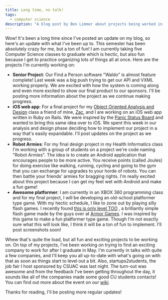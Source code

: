 ```yaml
---
title: Long time, no talk!
tags:
  - computer science
description: "A blog post by Ben Limmer about projects being worked in March, 2011 at CU Boulder"
---
```


Wow! It's been a long time since I've posted an update on my blog, so here's an update with what I've been up to. This
semester has been absolutely crazy for me, but a ton of fun! I am currently taking five Computer Science classes to
graduate which is hectic, but also fun because I get to practice organizing lots of things all at once. Here are the
projects I'm currently working on:

- **Senior Project**: Our Find a Person software "Waldo" is almost feature complete! Last week was a big push trying to
  get our API and VXML working properly. We are excited with how the system is coming along and even more excited to
  show our final product to our sponsors. I'll be posting more information about the project as we continue making
  progress.
- **iOS web app**: For a final project for my
  [Object Oriented Analysis and Design](http://www.cs.colorado.edu/~kena/classes/5448/s11/) class a friend of mine,
  [Zac](http://zacclark.com/), and I are working on an iOS web app written in Ruby on Rails. We were inspired by the
  [Panic Status Board](http://www.panic.com/blog/2010/03/the-panic-status-board/) and wanted to bring this same idea
  over to iOS. We spent this week in our analysis and design phase deciding how to implement our project in a way that's
  easily expandable. I'll post updates on the project as we progress.
- **Robot Armies**: For my final design project in my Health Informatics class I'm working with a group of students on a
  project we're code naming "Robot Armies". The idea is to create an Android application that encourages people to be
  more active. You receive points (called Joules) for doing exercise like walking, running, cycling and going to the gym
  that you can exchange for upgrades to your horde of robots. You can then battle your friends' armies for bragging
  rights. I'm really excited about this project because I can get my feet wet with Android and make a fun game!
- **Awesome platformer**: I am currently in an XBOX 360 programming class and for my final project, I will be developing
  an old-school platformer type game. With my hectic schedule, I like to zone out by playing silly flash games. I
  recently found [this is only level TOO](http://armorgames.com/play/5351/this-is-the-only-level-too) , a brilliantly
  simple flash game made by the guys over at [Armor Games](http://armorgames.com/). I was inspired by this game to make
  a fun platformer type game. Though I'm not exactly sure what this will look like, I think it will be a ton of fun to
  implement. I'll post screenshots soon!

Whew that's quite the load, but all fun and exciting projects to be working on. On top of my projects, I've been working
on trying to find an exciting company to work for after I graduate in May. I'm currently in talks with quite a few
companies, and I'll keep you all up-to-date with what's going on with that as soon as things start to level out a bit.
Also, startups2students, the job fair I host sponsored by CSUAC was last night. The turn-out was awesome and from the
feedback I've been getting throughout the day, it sounds like all of the companies made some good CU students contacts!
You can find out more about the event on our [wiki](http://startup2student.pbworks.com/).

Thanks for reading, I'll be posting more regular updates!
